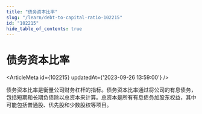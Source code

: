 ```yaml
---
title: "债务资本比率"
slug: "/learn/debt-to-capital-ratio-102215"
id: "102215"
hide_table_of_contents: true
---
```



# 债务资本比率

<ArticleMeta id={102215} updatedAt={'2023-09-26 13:59:00'} />
<div className='border-solid border-b border-t-0 my-4 border-[var(--ifm-color-gray-300)]' />

债务资本比率是衡量公司财务杠杆的指标。债务资本比率通过将公司的有息债务，包括短期和长期负债除以总资本来计算。总资本是所有有息债务加股东权益，其中可能包括普通股、优先股和少数股权等项目。
